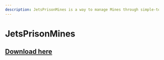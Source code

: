 ```yaml
---
description: JetsPrisonMines is a way to manage Mines through simple-to-use GUI's ingame.
---
```


# JetsPrisonMines

## [Download here](https://www.spigotmc.org/resources/jetsprisonmines-quick-gui-setup-effects-fawe-schematics-holograms-1-mines-1-8-1-19.63783/update?update=488918)

